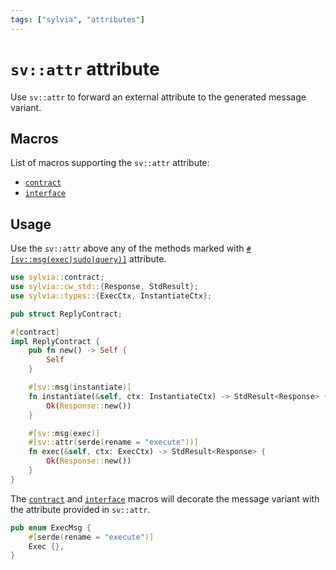 ```yaml
---
tags: ["sylvia", "attributes"]
---
```



# `sv::attr` attribute

Use `sv::attr` to forward an external attribute to the generated message variant.

## Macros

List of macros supporting the `sv::attr` attribute:

- [`contract`](../macros/contract)
- [`interface`](../macros/interface)

## Usage

Use the `sv::attr` above any of the methods marked with
[`#[sv::msg(exec|sudo|query)]`](../attributes/msg) attribute.

```rust {19}
use sylvia::contract;
use sylvia::cw_std::{Response, StdResult};
use sylvia::types::{ExecCtx, InstantiateCtx};

pub struct ReplyContract;

#[contract]
impl ReplyContract {
    pub fn new() -> Self {
        Self
    }

    #[sv::msg(instantiate)]
    fn instantiate(&self, ctx: InstantiateCtx) -> StdResult<Response> {
        Ok(Response::new())
    }

    #[sv::msg(exec)]
    #[sv::attr(serde(rename = "execute"))]
    fn exec(&self, ctx: ExecCtx) -> StdResult<Response> {
        Ok(Response::new())
    }
}
```

The [`contract`](../macros/contract) and [`interface`](../macros/interface) macros will decorate the
message variant with the attribute provided in `sv::attr`.

```rust {2}
pub enum ExecMsg {
    #[serde(rename = "execute")]
    Exec {},
}
```
